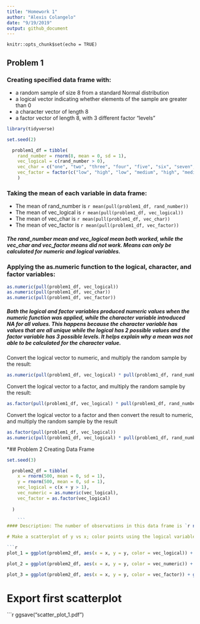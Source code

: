 ```yaml
---
title: "Homework 1"
author: "Alexis Colangelo"
date: "9/19/2019"
output: github_document
---
```


```r_setup
knitr::opts_chunk$set(echo = TRUE)
```

## Problem 1

### Creating specified data frame with:
* a random sample of size 8 from a standard Normal distribution
* a logical vector indicating whether elements of the sample are greater than 0
* a character vector of length 8
* a factor vector of length 8, with 3 different factor “levels”

```r
library(tidyverse)
```

```r
set.seed(2)

  problem1_df = tibble(
    rand_number = rnorm(8, mean = 0, sd = 1),
    vec_logical = c(rand_number > 0),
    vec_char = c("one", "two", "three", "four", "five", "six", "seven", "eight"),
    vec_factor = factor(c("low", "high", "low", "medium", "high", "medium", "high", "medium"))
    )
```
### Taking the mean of each variable in data frame:

* The mean of rand_number is `r mean(pull(problem1_df, rand_number))`
* The mean of vec_logical is `r mean(pull(problem1_df, vec_logical))`
* The mean of vec_char is `r mean(pull(problem1_df, vec_char))`
* The mean of vec_factor is `r mean(pull(problem1_df, vec_factor))`

##### The rand_number mean and vec_logical mean both worked, while the vec_char and vec_factor means did not work. Means can only be calculated for numeric and logical variables.

### Applying the as.numeric function to the logical, character, and factor variables: 
```r
as.numeric(pull(problem1_df, vec_logical))
as.numeric(pull(problem1_df, vec_char))
as.numeric(pull(problem1_df, vec_factor))
```
##### Both the logical and factor variables produced numeric values when the numeric function was applied, while the character variable introduced NA for all values. This happens because the character variable has values that are all unique while the logical has 2 possible values and the factor variable has 3 possible levels. It helps explain why a mean was not able to be calculated for the character value. 

Convert the logical vector to numeric, and multiply the random sample by the result:
```r

as.numeric(pull(problem1_df, vec_logical) * pull(problem1_df, rand_number)) 

```
Convert the logical vector to a factor, and multiply the random sample by the result:
```r

as.factor(pull(problem1_df, vec_logical) * pull(problem1_df, rand_number)) 

```
Convert the logical vector to a factor and then convert the result to numeric, and multiply the random sample by the result
```r
as.factor(pull(problem1_df, vec_logical))
as.numeric(pull(problem1_df, vec_logical) * pull(problem1_df, rand_number))
```

*## Problem 2
Creating Data Frame
```r
set.seed(3)

  problem2_df = tibble(
    x = rnorm(500, mean = 0, sd = 1),
    y = rnorm(500, mean = 0, sd = 1),
    vec_logical = c(x + y > 1),
    vec_numeric = as.numeric(vec_logical),
    vec_factor = as.factor(vec_logical)
    
  )
  
    ```
#### Description: The number of observations in this data frame is `r nrow(problem2_df)`and the number of variables is `r ncol(problem2_df)`. The mean of x is `r mean(pull(problem2_df, x))`, the median of x is `r median(pull(problem2_df, x))`. The standard deviation of x is `r sd(pull(problem2_df, x))`. The proprotion of cases for which x + y > 1 is r sum(pull(problem2_df, vec_numeric)) / 500.

# Make a scatterplot of y vs x; color points using the logical variable (adding color = ... inside of aes in your ggplot code should help).

```r
plot_1 = ggplot(problem2_df, aes(x = x, y = y, color = vec_logical)) + geom_point()

plot_2 = ggplot(problem2_df, aes(x = x, y = y, color = vec_numeric)) + geom_point()

plot_3 = ggplot(problem2_df, aes(x = x, y = y, color = vec_factor)) + geom_point()

```
# Export first scatterplot 

```r
ggsave("scatter_plot_1.pdf") 


 


  
  
  
  
  
  
  
  

#